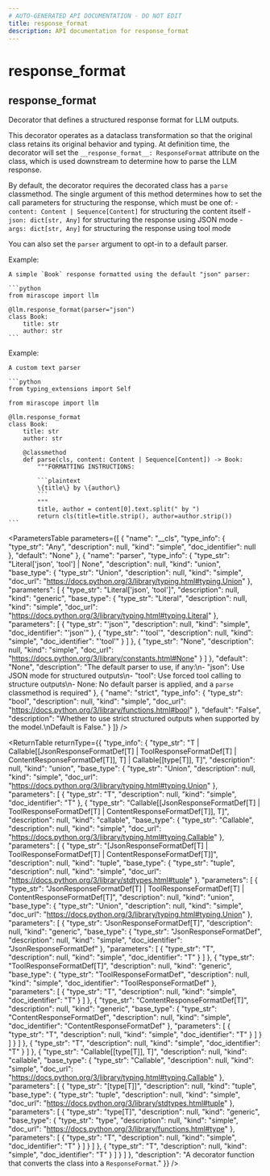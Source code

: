 ```yaml
---
# AUTO-GENERATED API DOCUMENTATION - DO NOT EDIT
title: response_format
description: API documentation for response_format
---
```


# response_format

## <ApiType type="Function" path="response_format" symbolName="response_format" /> response_format

Decorator that defines a structured response format for LLM outputs.

This decorator operates as a dataclass transformation so that the original class
retains its original behavior and typing. At definition time, the decorator will
set the `__response_format__: ResponseFormat` attribute on the class, which is used
downstream to determine how to parse the LLM response.

By default, the decorator requires the decorated class has a `parse` classmethod.
The single argument of this method determines how to set the call parameters for
structuring the response, which must be one of:
    - `content: Content | Sequence[Content]` for structuring the content itself
    - `json: dict[str, Any]` for structuring the response using JSON mode
    - `args: dict[str, Any]` for structuring the response using tool mode

You can also set the `parser` argument to opt-in to a default parser.

Example:

    A simple `Book` response formatted using the default "json" parser:

    ```python
    from mirascope import llm

    @llm.response_format(parser="json")
    class Book:
        title: str
        author: str
    ```

Example:

    A custom text parser

    ```python
    from typing_extensions import Self

    from mirascope import llm

    @llm.response_format
    class Book:
        title: str
        author: str

        @classmethod
        def parse(cls, content: Content | Sequence[Content]) -> Book:
            """FORMATTING INSTRUCTIONS:

            ```plaintext
            \{title\} by \{author\}
            ```
            """
            title, author = content[0].text.split(" by ")
            return cls(title=title.strip(), author=author.strip())
    ```

<ParametersTable
  parameters={[
  {
    "name": "__cls",
    "type_info": {
      "type_str": "Any",
      "description": null,
      "kind": "simple",
      "doc_identifier": null
    },
    "default": "None"
  },
  {
    "name": "parser",
    "type_info": {
      "type_str": "Literal['json', 'tool'] | None",
      "description": null,
      "kind": "union",
      "base_type": {
        "type_str": "Union",
        "description": null,
        "kind": "simple",
        "doc_url": "https://docs.python.org/3/library/typing.html#typing.Union"
      },
      "parameters": [
        {
          "type_str": "Literal['json', 'tool']",
          "description": null,
          "kind": "generic",
          "base_type": {
            "type_str": "Literal",
            "description": null,
            "kind": "simple",
            "doc_url": "https://docs.python.org/3/library/typing.html#typing.Literal"
          },
          "parameters": [
            {
              "type_str": "'json'",
              "description": null,
              "kind": "simple",
              "doc_identifier": "'json'"
            },
            {
              "type_str": "'tool'",
              "description": null,
              "kind": "simple",
              "doc_identifier": "'tool'"
            }
          ]
        },
        {
          "type_str": "None",
          "description": null,
          "kind": "simple",
          "doc_url": "https://docs.python.org/3/library/constants.html#None"
        }
      ]
    },
    "default": "None",
    "description": "The default parser to use, if any:\n- \"json\": Use JSON mode for structured outputs\n- \"tool\": Use forced tool calling to structure outputs\n- None: No default parser is applied, and a `parse` classmethod is required"
  },
  {
    "name": "strict",
    "type_info": {
      "type_str": "bool",
      "description": null,
      "kind": "simple",
      "doc_url": "https://docs.python.org/3/library/functions.html#bool"
    },
    "default": "False",
    "description": "Whether to use strict structured outputs when supported by the model.\nDefault is False."
  }
]}
/>

<ReturnTable
  returnType={{
  "type_info": {
    "type_str": "T | Callable[[JsonResponseFormatDef[T] | ToolResponseFormatDef[T] | ContentResponseFormatDef[T]], T] | Callable[[type[T]], T]",
    "description": null,
    "kind": "union",
    "base_type": {
      "type_str": "Union",
      "description": null,
      "kind": "simple",
      "doc_url": "https://docs.python.org/3/library/typing.html#typing.Union"
    },
    "parameters": [
      {
        "type_str": "T",
        "description": null,
        "kind": "simple",
        "doc_identifier": "T"
      },
      {
        "type_str": "Callable[[JsonResponseFormatDef[T] | ToolResponseFormatDef[T] | ContentResponseFormatDef[T]], T]",
        "description": null,
        "kind": "callable",
        "base_type": {
          "type_str": "Callable",
          "description": null,
          "kind": "simple",
          "doc_url": "https://docs.python.org/3/library/typing.html#typing.Callable"
        },
        "parameters": [
          {
            "type_str": "[JsonResponseFormatDef[T] | ToolResponseFormatDef[T] | ContentResponseFormatDef[T]]",
            "description": null,
            "kind": "tuple",
            "base_type": {
              "type_str": "tuple",
              "description": null,
              "kind": "simple",
              "doc_url": "https://docs.python.org/3/library/stdtypes.html#tuple"
            },
            "parameters": [
              {
                "type_str": "JsonResponseFormatDef[T] | ToolResponseFormatDef[T] | ContentResponseFormatDef[T]",
                "description": null,
                "kind": "union",
                "base_type": {
                  "type_str": "Union",
                  "description": null,
                  "kind": "simple",
                  "doc_url": "https://docs.python.org/3/library/typing.html#typing.Union"
                },
                "parameters": [
                  {
                    "type_str": "JsonResponseFormatDef[T]",
                    "description": null,
                    "kind": "generic",
                    "base_type": {
                      "type_str": "JsonResponseFormatDef",
                      "description": null,
                      "kind": "simple",
                      "doc_identifier": "JsonResponseFormatDef"
                    },
                    "parameters": [
                      {
                        "type_str": "T",
                        "description": null,
                        "kind": "simple",
                        "doc_identifier": "T"
                      }
                    ]
                  },
                  {
                    "type_str": "ToolResponseFormatDef[T]",
                    "description": null,
                    "kind": "generic",
                    "base_type": {
                      "type_str": "ToolResponseFormatDef",
                      "description": null,
                      "kind": "simple",
                      "doc_identifier": "ToolResponseFormatDef"
                    },
                    "parameters": [
                      {
                        "type_str": "T",
                        "description": null,
                        "kind": "simple",
                        "doc_identifier": "T"
                      }
                    ]
                  },
                  {
                    "type_str": "ContentResponseFormatDef[T]",
                    "description": null,
                    "kind": "generic",
                    "base_type": {
                      "type_str": "ContentResponseFormatDef",
                      "description": null,
                      "kind": "simple",
                      "doc_identifier": "ContentResponseFormatDef"
                    },
                    "parameters": [
                      {
                        "type_str": "T",
                        "description": null,
                        "kind": "simple",
                        "doc_identifier": "T"
                      }
                    ]
                  }
                ]
              }
            ]
          },
          {
            "type_str": "T",
            "description": null,
            "kind": "simple",
            "doc_identifier": "T"
          }
        ]
      },
      {
        "type_str": "Callable[[type[T]], T]",
        "description": null,
        "kind": "callable",
        "base_type": {
          "type_str": "Callable",
          "description": null,
          "kind": "simple",
          "doc_url": "https://docs.python.org/3/library/typing.html#typing.Callable"
        },
        "parameters": [
          {
            "type_str": "[type[T]]",
            "description": null,
            "kind": "tuple",
            "base_type": {
              "type_str": "tuple",
              "description": null,
              "kind": "simple",
              "doc_url": "https://docs.python.org/3/library/stdtypes.html#tuple"
            },
            "parameters": [
              {
                "type_str": "type[T]",
                "description": null,
                "kind": "generic",
                "base_type": {
                  "type_str": "type",
                  "description": null,
                  "kind": "simple",
                  "doc_url": "https://docs.python.org/3/library/functions.html#type"
                },
                "parameters": [
                  {
                    "type_str": "T",
                    "description": null,
                    "kind": "simple",
                    "doc_identifier": "T"
                  }
                ]
              }
            ]
          },
          {
            "type_str": "T",
            "description": null,
            "kind": "simple",
            "doc_identifier": "T"
          }
        ]
      }
    ]
  },
  "description": "A decorator function that converts the class into a `ResponseFormat`."
}}
/>

